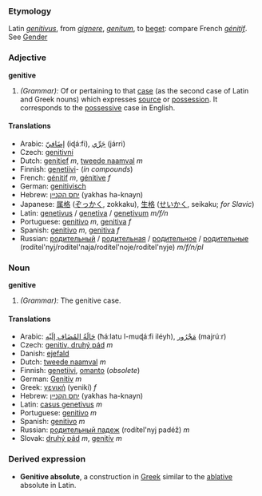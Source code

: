 ===Etymology===
Latin ''[[genitivus]]'', from ''[[gignere]]'', ''[[genitum]]'', to [[beget]]: compare French ''[[génitif]]''. See [[Gender]]
===Adjective===
'''genitive'''
#''(Grammar):'' Of or pertaining to that [[case]] (as the second case of Latin and Greek nouns) which expresses [[source]] or [[possession]].  It corresponds to the [[possessive]] case in English.
====Translations====
*Arabic: [[اضافي|إضَافيّ]] (iɖáːfi), [[جري|جَرِّي]] (járri)
*Czech: [[genitivní]]
*Dutch: [[genitief]] ''m'', [[tweede naamval]] ''m''
*Finnish: [[genetiivi]]- (''in compounds'')
*French: [[génitif]] ''m'', [[génitive]] ''f''
*German: [[genitivisch]]
*Hebrew: [[יחס הקנײן]] (yakhas ha-knayn)
*Japanese: [[属格]] ([[ぞっかく]], zokkaku), [[生格]] ([[せいかく]], seikaku; ''for Slavic'')
*Latin: [[genetivus]] / [[genetiva]] / [[genetivum]] ''m/f/n''
*Portuguese: [[genitivo]] ''m'', [[genitiva]] ''f''
*Spanish: [[genitivo]] ''m'', [[genitiva]] ''f''
*Russian: [[родительный]] / [[родительная]] / [[родительное]] / [[родительные]] (rodítel'nyj/rodítel'naja/rodítel'noje/rodítel'nyje) ''m/f/n/pl''

===Noun===
'''genitive'''
#''(Grammar):'' The genitive case.
====Translations====
*Arabic: [[حالة المضاف اليه|حَالَةُ المُضَافِ إلَيْه]] (ħáːlatu l-muɖáːfi iléyh), [[مجرور|مَجْرُور]] (majrúːr)
*Czech: [[genitiv, druhý pád]]  ''m''
*Danish: [[ejefald]]
*Dutch: [[tweede naamval]] ''m''
*Finnish: [[genetiivi]], [[omanto]] (''obsolete'')
*German: [[Genitiv]] ''m''
*Greek: [[γενική]] (yenikí) ''f''
*Hebrew: [[יחס הקנײן]] (yakhas ha-knayn)
*Latin: [[casus genetivus]] ''m''
*Portuguese: [[genitivo]] ''m''
*Spanish: [[genitivo]] ''m''
*Russian: [[рoдитeльный пaдeж]] (rodítel'nyj padéž) ''m''
*Slovak: [[druhý pád]] ''m'', [[genitív]] ''m''

===Derived expression===
*'''Genitive absolute''', a construction in [[Greek]] similar to the [[ablative]] absolute in Latin.